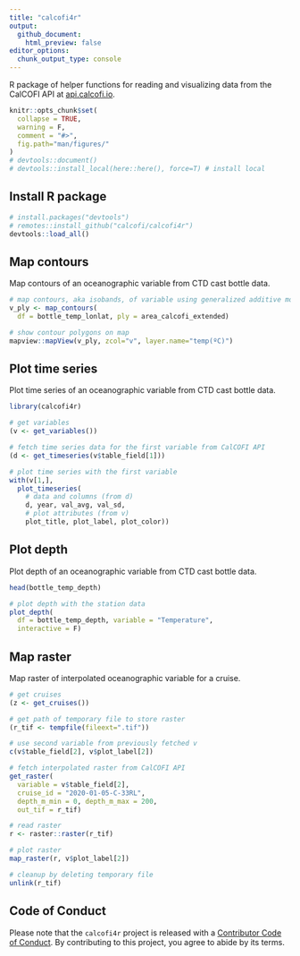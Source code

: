 ```yaml
---
title: "calcofi4r"
output:
  github_document:
    html_preview: false
editor_options: 
  chunk_output_type: console
---
```


R package of helper functions for reading and visualizing data from the CalCOFI API at [api.calcofi.io](https://api.calcofi.io).

```r
knitr::opts_chunk$set(
  collapse = TRUE,
  warning = F,
  comment = "#>",
  fig.path="man/figures/"
)
# devtools::document()
# devtools::install_local(here::here(), force=T) # install local
```

## Install R package

```r
# install.packages("devtools")
# remotes::install_github("calcofi/calcofi4r")
devtools::load_all()
```

## Map contours

Map contours of an oceanographic variable from CTD cast bottle data.

```r
# map contours, aka isobands, of variable using generalized additive model (GAM)
v_ply <- map_contours(
  df = bottle_temp_lonlat, ply = area_calcofi_extended)

# show contour polygons on map 
mapview::mapView(v_ply, zcol="v", layer.name="temp(ºC)")
```

## Plot time series

Plot time series of an oceanographic variable from CTD cast bottle data.

```r
library(calcofi4r)

# get variables
(v <- get_variables())

# fetch time series data for the first variable from CalCOFI API
(d <- get_timeseries(v$table_field[1]))

# plot time series with the first variable
with(v[1,],
  plot_timeseries(
    # data and columns (from d)
    d, year, val_avg, val_sd,
    # plot attributes (from v)
    plot_title, plot_label, plot_color))
```

## Plot depth

Plot depth of an oceanographic variable from CTD cast bottle data.


```r
head(bottle_temp_depth)

# plot depth with the station data
plot_depth(
  df = bottle_temp_depth, variable = "Temperature",
  interactive = F)
```

## Map raster

Map raster of interpolated oceanographic variable for a cruise.

```r
# get cruises
(z <- get_cruises())

# get path of temporary file to store raster
(r_tif <- tempfile(fileext=".tif"))

# use second variable from previously fetched v
c(v$table_field[2], v$plot_label[2])

# fetch interpolated raster from CalCOFI API
get_raster(
  variable = v$table_field[2],
  cruise_id = "2020-01-05-C-33RL",
  depth_m_min = 0, depth_m_max = 200,
  out_tif = r_tif)

# read raster
r <- raster::raster(r_tif)

# plot raster
map_raster(r, v$plot_label[2])
```

```r
# cleanup by deleting temporary file
unlink(r_tif)
```

## Code of Conduct

Please note that the `calcofi4r` project is released with a [Contributor Code of Conduct](https://calcofi.github.io/calcofi4r/CODE_OF_CONDUCT.html). By contributing to this project, you agree to abide by its terms.
